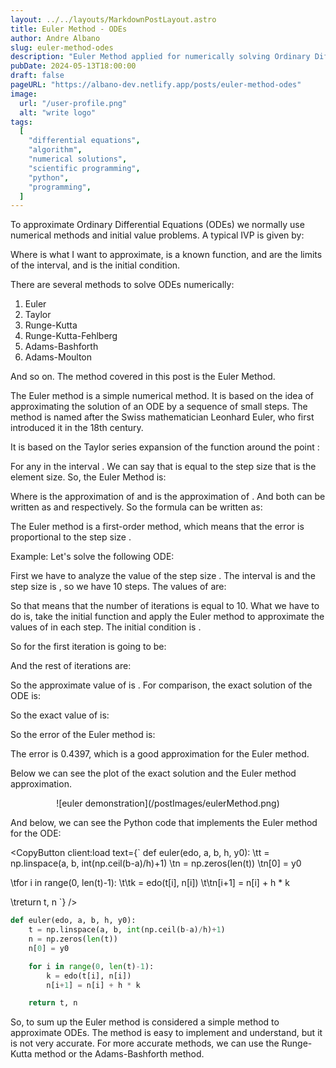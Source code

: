```yaml
---
layout: ../../layouts/MarkdownPostLayout.astro
title: Euler Method - ODEs
author: Andre Albano
slug: euler-method-odes
description: "Euler Method applied for numerically solving Ordinary Differential Equations."
pubDate: 2024-05-13T18:00:00
draft: false
pageURL: "https://albano-dev.netlify.app/posts/euler-method-odes"
image:
  url: "/user-profile.png"
  alt: "write logo"
tags:
  [
    "differential equations",
    "algorithm",
    "numerical solutions",
    "scientific programming",
    "python",
    "programming",
  ]
---
```



To approximate Ordinary Differential Equations (ODEs) we normally use numerical methods and initial value problems.
A typical IVP is given by:

<LatexCenter formula="\frac{\delta y}{\delta t} = f(y,\ t);\ a \le t \le b;\ y(a) = \alpha" />

Where <Latex formula="y(t)"/> is what I want to approximate, <Latex formula="f(y,\ t)"/> is a known
function, <Latex formula="a"/> and <Latex formula="b"/> are the limits of the interval, and <Latex formula="\alpha"/>
is the initial condition.

There are several methods to solve ODEs numerically:

1. Euler
2. Taylor
3. Runge-Kutta
4. Runge-Kutta-Fehlberg
5. Adams-Bashforth
6. Adams-Moulton

And so on. The method covered in this post is the Euler Method.

The Euler method is a simple numerical method. It is based on the idea of approximating the solution
of an ODE by a sequence of small steps. The method is named after the Swiss mathematician Leonhard
Euler, who first introduced it in the 18th century.

It is based on the Taylor series expansion of the function <Latex formula="y(t)"/> around the point <Latex formula="t_i"/>:

<LatexCenter formula="y(t_{i+1}) = y(t_i) + (t_{i+1}-t_{i}) \cdot y'(t_i) + \frac{(t_{i+1}-t_{i})^{2}}{2}y''(\xi_{i})" />

For any <Latex formula="\xi_{i}"/> in the interval <Latex formula="[t_i, t_{i+1}]"/>. We can say that <Latex formula="(t_{i+1}-t_{i})"/> is equal
to the step size <Latex formula="h"/> that is the element size. So, the Euler Method is:

<LatexCenter formula="y_{i+1} = y_i + h \cdot f(y_i,\ t_i)" />

Where <Latex formula="y_i"/> is the approximation of <Latex formula="y(t_i)"/> and <Latex formula="y_{i+1}"/> is the approximation of <Latex formula="y(t_{i+1})"/>.
And both can be written as <Latex formula="\omega_i"/> and <Latex formula="\omega_{i+1}"/> respectively. So the formula can be written as:

<LatexCenter
  formula="
\omega_{0} = y(t_{0}) = \alpha \\ 
\omega_{i + 1} = \omega_{i} + h \cdot f(\omega_{i}, t_{i})
"
/>

The Euler method is a first-order method, which means that the error is proportional to the step size <Latex formula="h"/>.

Example: Let's solve the following ODE:

<LatexCenter formula="\frac{\delta y}{\delta t} = y - t^{2} + 1;\ 0 \le t \le 2;\ y(0) = 0.5 ;\ h = 0.2" />

First we have to analyze the value of the step size <Latex formula="h"/>. The interval is <Latex formula="[0, 2]"/>
and the step size is <Latex formula="0.2"/>, so we have 10 steps. The values of <Latex formula="t"/> are:

<LatexCenter formula="t_0 = 0.0, t_1 = 0.2, t_2 = 0.4, t_3 = 0.6, t_4 = 0.8, " />
<LatexCenter formula="t_5 = 1.0, t_6 = 1.2, t_7 = 1.4, t_8 = 1.6, t_9 = 1.8" />

So that means that the number of iterations is equal to 10. What we have to do is, take the initial
function <Latex formula="\frac{\delta y}{\delta t} = y' = y - t^{2} + 1 = f(\omega_i,\ t_i)" /> and apply the Euler method
to approximate the values of <Latex formula="y"/> in each step.
The initial condition is <Latex formula="y(0) = 0.5" />.

<LatexCenter formula="\omega_{0} = 0.5" />

<LatexCenter formula="\omega_{i + 1} = \omega_{i} + h \cdot (\omega_{i} - t_{i}^{2} + 1)" />

So <Latex formula="\omega_{0 + 1} = \omega_{1}"/> for the first iteration is going to be:

<LatexCenter formula="\omega_{1} = 0.5 + 0.2 \cdot (0.5 - 0^{2} + 1) = 0.8" />

And the rest of iterations are:

<LatexCenter formula="\omega_{2} = 0.8 + 0.2 \cdot (0.8 - 0.2^{2} + 1) = 1.152" />

<LatexCenter formula="\omega_{3} = 1.152 + 0.2 \cdot (1.152 - 0.4^{2} + 1 = 1.5504" />

<LatexCenter formula="\omega_{4} = 1.5504 + 0.2 \cdot (1.5504 - 0.6^{2} + 1) = 1.9884" />

<LatexCenter formula="\omega_{5} = 1.9884 + 0.2 \cdot (1.9884 - 0.8^{2} + 1) = 2.4580" />

<LatexCenter formula="\omega_{6} = 2.4580 + 0.2 \cdot (2.4580 - 1.0^{2} + 1) = 2.9498" />

<LatexCenter formula="\omega_{7} = 2.9498 + 0.2 \cdot (2.9498 - 1.2^{2} + 1) = 3.4517" />

<LatexCenter formula="\omega_{8} = 3.4517 + 0.2 \cdot (3.4517 - 1.4^{2} + 1) = 3.9501" />

<LatexCenter formula="\omega_{9} = 3.9501 + 0.2 \cdot (3.9501 - 1.6^{2} + 1) = 4.4281" />

<LatexCenter formula="\omega_{10} = 4.4281 + 0.2 \cdot (4.4281 - 1.8^{2} + 1) = 4.8657" />

So the approximate value of <Latex formula="y(2)"/> is <Latex formula="\omega_{10} = 4.8657" />. For comparison, the exact solution of the ODE is:

<LatexCenter formula="y(t) = t^{2} + 2t + 1 - 0.5e^{t}" />

So the exact value of <Latex formula="y(2)"/> is:

<LatexCenter formula="y(2) = 2^{2} + 2 \cdot 2 + 1 - 0.5e^{2} = 5.3054" />

So the error of the Euler method is:

<LatexCenter formula="\text{Error} = |4.8657 - 5.3054| = 0.4397" />

The error is 0.4397, which is a good approximation for the Euler method.

Below we can see the plot of the exact solution and the Euler method approximation.

<div class="mb-2" style="display: flex; justify-content: center;">
  ![euler demonstration](/postImages/eulerMethod.png)
</div>

And below, we can see the Python code that implements the Euler method for the ODE:

<CopyButton client:load text={`
def euler(edo, a, b, h, y0):
\tt = np.linspace(a, b, int(np.ceil(b-a)/h)+1)
\tn = np.zeros(len(t))
\tn[0] = y0

\tfor i in range(0, len(t)-1):
\t\tk = edo(t[i], n[i])
\t\tn[i+1] = n[i] + h \* k

\treturn t, n
`} />

```python
def euler(edo, a, b, h, y0):
    t = np.linspace(a, b, int(np.ceil(b-a)/h)+1)
    n = np.zeros(len(t))
    n[0] = y0

    for i in range(0, len(t)-1):
        k = edo(t[i], n[i])
        n[i+1] = n[i] + h * k

    return t, n
```

So, to sum up the Euler method is considered a simple method to approximate ODEs. The method is easy
to implement and understand, but it is not very accurate. For more accurate methods, we can use the
Runge-Kutta method or the Adams-Bashforth method.

